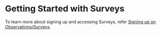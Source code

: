 
# Getting Started with Surveys

<GettingStarted />

To learn more about signing up and accessing Surveys, refer <a href="signup">Signing up on Observations/Surveys</a>.
